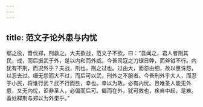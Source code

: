 ```yaml
---
---
---
```

title: 范文子论外患与内忧
---


鄢之役，晋伐郑，荆救之。大夫欲战，范文子不欲，曰：“吾闻之，君人者刑其民，成，而后振武于外，是以内和而外威。今吾司寇之刀锯日弊，而斧钺不行。内犹有不刑，而况外乎？夫战，刑也，刑之过也。过由大，而怨由细，故以惠诛怨，以忍去过。细无怨而大不过，而后可以武，刑外之不服者。今吾刑外乎大人，而忍于小民，将谁行武？武不行而胜，幸也。幸以为政，必有内忧。且唯圣人能无外患，又无内忧，讵非圣人，必偏而后可。偏而在外，犹可救也，疾自中起，是难。盍姑释荆与郑以为外患乎。”

